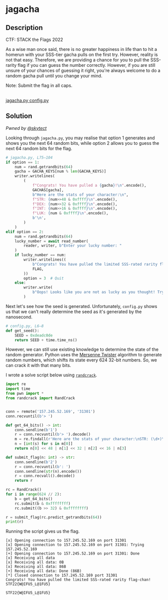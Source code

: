 # jagacha

## Description

CTF: STACK the Flags 2022

As a wise man once said, there is no greater happiness in life than to hit a
homerun with your SSS-tier gacha pulls on the first try. However, reality is not
that easy. Therefore, we are providing a chance for you to pull the SSS-rarity
flag if you can guess the number correctly. However, if you are still unsure of
your chances of guessing it right, you're always welcome to do a random gacha
pull until you change your mind.

Note: Submit the flag in all caps.

<br />
<a href="/files/stacktheflags-2022/jagacha.py" download>
  jagacha.py
</a>
<a href="/files/stacktheflags-2022/config.py" download>
  config.py
</a>

## Solution

_Pwned by [@skytect](https://github.com/skytect)_

Looking through `jagacha.py`, you may realise that option 1 generates and shows
you the next 64 random bits, while option 2 allows you to guess the next 64
random bits for the flag.

```python
# jagacha.py, L75–104
if option == 1:
    num = rand.getrandbits(64)
    gacha = GACHA_KEYS[num % len(GACHA_KEYS)]
    writer.writelines(
        (
            f"Congrats! You have pulled a {gacha}!\n".encode(),
            GACHAS[gacha],
            b"Here are the stats of your character:\n",
            f"STR: {num>>48 & 0xffff}\n".encode(),
            f"DEX: {num>>32 & 0xffff}\n".encode(),
            f"INT: {num>>16 & 0xffff}\n".encode(),
            f"LUK: {num & 0xffff}\n".encode(),
            b'\n',
        )
    )
elif option == 2:
    num = rand.getrandbits(64)
    lucky_number = await read_number(
        reader, writer, b"Enter your lucky number: "
    )
    if lucky_number == num:
        writer.writelines((
            b"Congrats! You have pulled the limited SSS-rated rarity flag-chan!\n",
            FLAG,
        ))
        option = 3  # Quit
    else:
        writer.write(
            b"Oops! Looks like you are not as lucky as you thought! Try again!\n\n"
        )
```

Next let's see how the seed is generated. Unfortunately, `config.py` shows us
that we can't really determine the seed as it's generated by the nanosecond.

```python
# config.py, L6–8
def get_seed():
    SEED = 0xdeadc0de
    return SEED + time.time_ns()
```

However, we can still use existing knowledge to determine the state of the
random generator. Python uses the
[Mersenne Twister](https://en.wikipedia.org/wiki/Mersenne_Twister) algorithm to
generate random numbers, which shifts its state every 624 32-bit numbers. So, we
can crack it with that many bits.

I wrote a solve script below using
[`randcrack`](https://github.com/tna0y/Python-random-module-cracker).

```python
import re
import time
from pwn import *
from randcrack import RandCrack


conn = remote('157.245.52.169', '31301')
conn.recvuntil(b'> ')

def get_64_bits() -> int:
    conn.sendline(b'1')
    r = conn.recvuntil(b'> ').decode()
    m = re.findall(r'Here are the stats of your character:\nSTR: (\d+)\nDEX: (\d+)\nINT: (\d+)\nLUK: (\d+)\n', r)
    n = [int(s) for s in m[0]]
    return n[0] << 48 | n[1] << 32 | n[2] << 16 | n[3]

def submit_flag(n: int) -> str:
    conn.sendline(b'2')
    r = conn.recvuntil(b': ')
    conn.sendline(str(n).encode())
    r = conn.recvall().decode()
    return r

rc = RandCrack()
for i in range(624 // 2):
    b = get_64_bits()
    rc.submit(b & 0xffffffff)
    rc.submit((b >> 32) & 0xffffffff)

r = submit_flag(rc.predict_getrandbits(64))
print(r)
```

Running the script gives us the flag.

```
[x] Opening connection to 157.245.52.169 on port 31301
[x] Opening connection to 157.245.52.169 on port 31301: Trying 157.245.52.169
[+] Opening connection to 157.245.52.169 on port 31301: Done
[x] Receiving all data
[x] Receiving all data: 0B
[x] Receiving all data: 86B
[+] Receiving all data: Done (86B)
[*] Closed connection to 157.245.52.169 port 31301
Congrats! You have pulled the limited SSS-rated rarity flag-chan!
STF22{W@IFU5_L@1FU5}
```

`STF22{W@IFU5_L@1FU5}`
